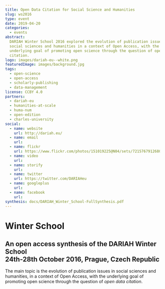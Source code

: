 ```yaml
---
title: Open Data Citation for Social Science and Humanities
slug: ws2016
type: event
date: 2019-04-20
categories:
  - events
abstract:
  DARIAH Winter School 2016 explored the evolution of publication issues in
  social sciences and humanities in a context of Open Access, with the
  underlying goal of promoting open science through the question of open data
  citation.
logo: images/dariah-eu--white.png
featuredImage: images/background.jpg
tags:
  - open-science
  - open-access
  - scholarly-publishing
  - data-management
license: CCBY 4.0
partners:
  - dariah-eu
  - humanities-at-scale
  - huma-num
  - open-edition
  - charles-university
social:
  - name: website
    url: http://dariah.eu/
  - name: email
    url:
  - name: flickr
    url: https://www.flickr.com/photos/151019225@N04/sets/72157679126801606/
  - name: video
    url:
  - name: storify
    url:
  - name: twitter
    url: https://twitter.com/DARIAHeu
  - name: googleplus
    url:
  - name: facebook
    url:
synthesis: docs/DARIAH_Winter_School-FullSynthesis.pdf
---
```


# Winter School

## An open access synthesis of the DARIAH Winter School <br/> 24th-28th October 2016, Prague, Czech Republic

The main topic is the evolution of publication issues in social sciences and
humanities, in a context of Open Access, with the underlying goal of promoting
open science through the question of _open data citation_.
